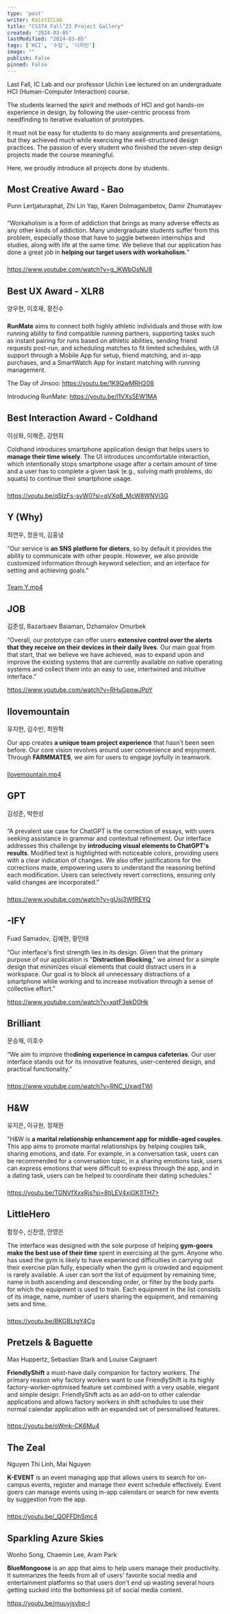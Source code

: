 ```yaml
---
type: 'post'
writer: KaistICLab
title: "CS374 Fall’23 Project Gallery"
created: "2024-03-05"
lastModified: "2024-03-05"
tags: ['HCI', '수업', '디자인']
image: ""
publish: False
pinned: False
---
```


Last Fall, IC Lab and our professor Uichin Lee lectured on an undergraduate HCI (Human-Computer Interaction) course.

The students learned the spirit and methods of HCI and got hands-on experience in design, by following the user-centric process from needfinding to iterative evaluation of prototypes. 

It must not be easy for students to do many assignments and presentations, but they achieved much while exercising the well-structured design practices. The passion of every student who finished the seven-step design projects made the course meaningful.

Here, we proudly introduce all projects done by students.

## **Most Creative Award - Bao**

Punn Lertjaturaphat, Zhi Lin Yap, Karen Dolmagambetov, Damir Zhumatayev 

### 

“Workaholism is a form of addiction that brings as many adverse effects as any other kinds of addiction. Many undergraduate students suffer from this problem, especially those that have to juggle between internships and studies, along with life at the same time. We believe that our application has done a great job in **helping our target users with workaholism.**”

### 

https://www.youtube.com/watch?v=g_lKWbOsNU8

## **Best UX Award - XLR8**

양우현, 이호재, 황진수

### 

**RunMate** aims to connect both highly athletic individuals and those with low running ability to find compatible running partners, supporting tasks such as instant pairing for runs based on athletic abilities, sending friend requests post-run, and scheduling matches to fit limited schedules, with UI support through a Mobile App for setup, friend matching, and in-app purchases, and a SmartWatch App for instant matching with running management.

The Day of Jinsoo: https://youtu.be/1K9QwMRH208

Introducing RunMate: https://youtu.be/l1VXs5EW1MA 

### 

## **Best Interaction Award - Coldhand**

이상화, 이해준, 강현희 

Coldhand introduces smartphone application design that helps users to **manage their time wisely**. The UI introduces uncomfortable interaction, which intentionally stops smartphone usage after a certain amount of time and a user has to complete a given task (e.g., solving math problems, do squats) to continue their smartphone usage. 

### 

https://youtu.be/q5IzFs-syW0?si=qVXq8_McW8WNVi3G

## **Y (Why)**

최연우, 정윤석, 김홍녕

“Our service is **an SNS platform for dieters**, so by default it provides the ability to communicate with other people. However, we also provide customized information through keyword selection, and an interface for setting and achieving goals.”

### 

[Team Y.mp4](https://drive.google.com/file/d/1VEAhSbdLYQf_Vbxyt4Iq5a02GKNc87Gg/view?usp=drive_link)

## **JOB**

김준성, Bazarbaev Baiaman, Dzhamalov Omurbek

“Overall, our prototype can offer users **extensive control over the alerts that they receive on their devices in their daily lives**. Our main goal from that start, that we believe we have achieved, was to expand upon and improve the existing systems that are currently available on native operating systems and collect them into an easy to use, intertwined and intuitive interface.”

https://www.youtube.com/watch?v=RHuGpnwJPpY

### 

## **Ilovemountain**

유지현, 김수빈, 최원혁

Our app creates **a unique team project experience** that hasn't been seen before. Our core vision revolves around user convenience and enjoyment. Through **FARMMATES**, we aim for users to engage joyfully in teamwork.

### 

[Ilovemountain.mp4](https://drive.google.com/file/d/1DnerHN2xkx-38577TwQ2Elq-pdU2VDbd/view?usp=drive_link)

## **GPT**

김성준, 박한성

### 

“A prevalent use case for ChatGPT is the correction of essays, with users seeking assistance in grammar and contextual refinement. Our interface addresses this challenge by **introducing visual elements to ChatGPT's results**. Modified text is highlighted with noticeable colors, providing users with a clear indication of changes. We also offer justifications for the corrections made, empowering users to understand the reasoning behind each modification. Users can selectively revert corrections, ensuring only valid changes are incorporated.”

### 

https://www.youtube.com/watch?v=gUsj3WfREYQ

## **-IFY**

Fuad Samadov, 김예현, 황인태

“Our interface's first strength lies in its design. Given that the primary purpose of our application is "**Distraction Blocking**," we aimed for a simple design that minimizes visual elements that could distract users in a workspace. Our goal is to block all unnecessary distractions of a smartphone while working and to increase motivation through a sense of collective effort.”

https://www.youtube.com/watch?v=xqtF3ekD0Hk

### 

## **Brilliant**

문승재, 이호수

“We aim to improve the**dining experience in campus cafeterias**. Our user interface stands out for its innovative features, user-centered design, and practical functionality.”

### 

https://www.youtube.com/watch?v=RNC_UxwdTWI

## **H&W**

유지은, 이규원, 정재원

“H&W is **a marital relationship enhancement app for middle-aged couples**. This app aims to promote marital relationships by helping couples talk, sharing emotions, and date. For example, in a conversation task, users can be recommended for a conversation topic, in a sharing emotions task, users can express emotions that were difficult to express through the app, and in a dating task, users can be helped to coordinate their dating schedules.”

### 

https://youtu.be/TGNVfXxxRjs?si=8tjLEV4xjGK1lTH7>

### 

## **LittleHero**

함창수, 신찬영, 안영은

The interface was designed with the sole purpose of helping **gym-goers make the best use of their time** spent in exercising at the gym. Anyone who has used the gym is likely to have experienced difficulties in carrying out their exercise plan fully, especially when the gym is crowded and equipment is rarely available. A user can sort the list of equipment by remaining time, name in both ascending and descending order, or filter by the body parts for which the equipment is used to train. Each equipment in the list consists of its image, name, number of users sharing the equipment, and remaining sets and time. 

### 

https://youtu.be/BKGBLtgY4Cg

### 

## **Pretzels & Baguette**

Max Huppertz, Sebastian Stark and Louise Caignaert

**FriendlyShift** a must-have daily companion for factory workers. The primary reason why factory workers want to use FriendlyShift is its highly factory-worker-optimised feature set combined with a very usable, elegant and simple design. FriendlyShift acts as an add-on to other calendar applications and allows factory workers in shift schedules to use their normal calendar application with an expanded set of personalised features.

### 

https://youtu.be/oWmk-CK6Mu4

### 

## **The Zeal**

Nguyen Thi Linh, Mai Nguyen

**K-EVENT** is an event managing app that allows users to search for on-campus events, register and manage their event schedule effectively. Event goers can manage events using in-app calendars or search for new events by suggestion from the app.

### 

https://youtu.be/_QOFFDhSmc4

### 

## **Sparkling Azure Skies**

Wonho Song, Chaemin Lee, Aram Park

**BlueMongoose** is an app that aims to help users manage their productivity. It summarizes the feeds from all of users' favorite social media and entertainment platforms so that users don't end up wasting several hours getting sucked into the bottomless pit of social media content.

https://youtu.be/muuyjsvbp-I



